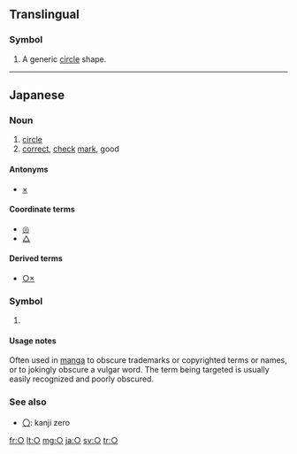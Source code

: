 {{Geometric Shapes character info|hex=25CB|name=White Circle}}
{{also|◯|⚬|∘|Appendix:Variations of "o"|uni=auto}}
==Translingual==

===Symbol===
{{head|mul|symbol}}

# A generic [[circle]] shape.

----

==Japanese==

===Noun===
{{ja-pos|k<!-- ??? -->|symbol|hira=まる|rom=maru}}

# [[circle]]
# [[correct]], [[check]] [[mark]], good

====Antonyms====
* [[×]] <!-- incorrect, bad -->

====Coordinate terms====
* [[◎]] <!-- very good -->
* [[△]] <!-- slightly wrong; ok but not great -->

====Derived terms====
* [[○×]]

===Symbol===
{{ja-pos|symbol|hira=まる}}

# {{non-gloss definition|a symbol used to thinly obscure part of a term}}
#:{{usex|lang=ja|Micr○soft|translation=Micr*soft}}
#:{{usex|lang=ja|ち○ぽ|tr=chi**po|translation=pe**s}}

====Usage notes====
Often used in [[manga]] to obscure trademarks or copyrighted terms or names, or to jokingly obscure a vulgar word. The term being targeted is usually easily recognized and poorly obscured.

===See also===
* [[〇]]: kanji zero

[[fr:○]]
[[lt:○]]
[[mg:○]]
[[ja:○]]
[[sv:○]]
[[tr:○]]